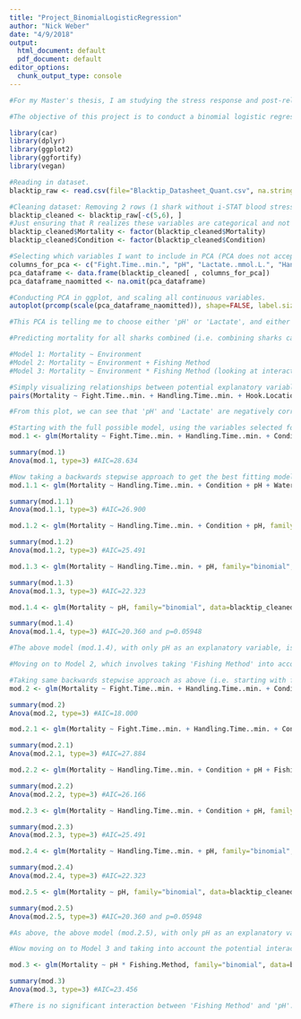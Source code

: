 ```yaml
---
title: "Project_BinomialLogisticRegression"
author: "Nick Weber"
date: "4/9/2018"
output:
  html_document: default
  pdf_document: default
editor_options: 
  chunk_output_type: console
---
```


```r
#For my Master's thesis, I am studying the stress response and post-release mortality in blacktip sharks that are caught by recreational fishermen in 2 different fishing modes (shore-based vs. charter-based). I have sampled 32 blacktip sharks so far (including both shore-based and charter-based), and for each of those sharks I recorded the 'Fight Time' (i.e. time on the line), 'Handling Time' (i.e. time handled), and 'Fork Length' (i.e. length of the shark). I also drew blood from sharks to assess stress parameters ('pH' and 'Lactate' are included here). Upon the release of each shark, a 'Condition' (ranging from 1-5; 1 being showing no signs of stress and 5 being moribund) was assigned, based on the sharks behavior upon release. The 'Water Temperature' at each site was recorded. Finally, each shark was tagged, in order to monitor survivorship post-release. 

#The objective of this project is to conduct a binomial logistic regression, to determine if we can predict for the outcome of a released shark (i.e. whether the shark survives or dies) using the variables measured (and described above). 
```

```r
library(car)
library(dplyr)
library(ggplot2)
library(ggfortify)
library(vegan)

#Reading in dataset.
blacktip_raw <- read.csv(file="Blacktip_Datasheet_Quant.csv", na.strings=c("", " ", "NA"))
```

```r
#Cleaning dataset: Removing 2 rows (1 shark without i-STAT blood stress data and 1 shark with no known mortality outcome because tags were removed before release)...
blacktip_cleaned <- blacktip_raw[-c(5,6), ]
#Just ensuring that R realizes these variables are categorical and not continuous...
blacktip_cleaned$Mortality <- factor(blacktip_cleaned$Mortality)
blacktip_cleaned$Condition <- factor(blacktip_cleaned$Condition)

#Selecting which variables I want to include in PCA (PCA does not accept categorical variables)...
columns_for_pca <- c("Fight.Time..min.", "pH", "Lactate..mmol.L.", "Handling.Time..min.", "Fork.Length..cm.", "Water.Temp...C.")
pca_dataframe <- data.frame(blacktip_cleaned[ , columns_for_pca])
pca_dataframe_naomitted <- na.omit(pca_dataframe)

#Conducting PCA in ggplot, and scaling all continuous variables. 
autoplot(prcomp(scale(pca_dataframe_naomitted)), shape=FALSE, label.size=3, loadings=TRUE, loadings.label=TRUE, loadings.label.size=3, loadings.colour='black', loadings.label.colour='black', data=blacktip_cleaned, colour='Mortality')

#This PCA is telling me to choose either 'pH' or 'Lactate', and either 'Handling Time' or 'Fork Length' for regression purposes. This makes sense because 'pH' and 'Lactate' are negatively correlated (as they should be) and 'Handling Time' and 'Fork Length' (and really 'Fight Time') are positively correlated, which makes sense (i.e. larger sharks are both on the line and handled for longer period of time). So based on the results of this PCA, I can get rid of 2 of 6 variables for the regression, and I am choosing to get rid of 'Lactate' and 'Fork Length'...
```

```r
#Predicting mortality for all sharks combined (i.e. combining sharks caught from shore and sharks caught from charter boats), with 3 mortalities and 29 survivors.

#Model 1: Mortality ~ Environment
#Model 2: Mortality ~ Environment + Fishing Method
#Model 3: Mortality ~ Environment * Fishing Method (looking at interaction)

#Simply visualizing relationships between potential explanatory variables.
pairs(Mortality ~ Fight.Time..min. + Handling.Time..min. + Hook.Location + Fork.Length..cm. + Condition + pH + Lactate..mmol.L. + Water.Temp...C., data=blacktip_raw, na.action=na.omit, panel=panel.smooth)

#From this plot, we can see that 'pH' and 'Lactate' are negatively correlated, and 'Fork Length' is relatively positively correlated with both 'Fight Time' and 'Handling Time' (consistent with the results of the PCA above). 
```

```r
#Starting with the full possible model, using the variables selected for above, via PCA. However, I am also including the variable 'Condition' here, which is categorical and thus could not be included in the PCA.
mod.1 <- glm(Mortality ~ Fight.Time..min. + Handling.Time..min. + Condition + pH + Water.Temp...C., family="binomial", data=blacktip_cleaned) #"Logit" is the default model when family is "binomial".

summary(mod.1)
Anova(mod.1, type=3) #AIC=28.634

#Now taking a backwards stepwise approach to get the best fitting model (i.e. removing the least significant variable at each step)...
mod.1.1 <- glm(Mortality ~ Handling.Time..min. + Condition + pH + Water.Temp...C., family="binomial", data=blacktip_cleaned)

summary(mod.1.1)
Anova(mod.1.1, type=3) #AIC=26.900

mod.1.2 <- glm(Mortality ~ Handling.Time..min. + Condition + pH, family="binomial", data=blacktip_cleaned)

summary(mod.1.2)
Anova(mod.1.2, type=3) #AIC=25.491

mod.1.3 <- glm(Mortality ~ Handling.Time..min. + pH, family="binomial", data=blacktip_cleaned)

summary(mod.1.3)
Anova(mod.1.3, type=3) #AIC=22.323

mod.1.4 <- glm(Mortality ~ pH, family="binomial", data=blacktip_cleaned)

summary(mod.1.4)
Anova(mod.1.4, type=3) #AIC=20.360 and p=0.05948

#The above model (mod.1.4), with only pH as an explanatory variable, is the best fitting model based on AIC scores.
```

```r
#Moving on to Model 2, which involves taking 'Fishing Method' into account (i.e. determining if shore-based vs. charter-based affects mortality).

#Taking same backwards stepwise approach as above (i.e. starting with full possible model and removing the least significant variable at each step)... Again, only real difference between this model and the model above is that I am now taking 'Fishing Method' into account.
mod.2 <- glm(Mortality ~ Fight.Time..min. + Handling.Time..min. + Condition + pH + Water.Temp...C. + Fishing.Method, family="binomial", data=blacktip_cleaned) 

summary(mod.2)
Anova(mod.2, type=3) #AIC=18.000

mod.2.1 <- glm(Mortality ~ Fight.Time..min. + Handling.Time..min. + Condition + pH + Fishing.Method, family="binomial", data=blacktip_cleaned)

summary(mod.2.1)
Anova(mod.2.1, type=3) #AIC=27.884

mod.2.2 <- glm(Mortality ~ Handling.Time..min. + Condition + pH + Fishing.Method, family="binomial", data=blacktip_cleaned)

summary(mod.2.2)
Anova(mod.2.2, type=3) #AIC=26.166

mod.2.3 <- glm(Mortality ~ Handling.Time..min. + Condition + pH, family="binomial", data=blacktip_cleaned)

summary(mod.2.3)
Anova(mod.2.3, type=3) #AIC=25.491

mod.2.4 <- glm(Mortality ~ Handling.Time..min. + pH, family="binomial", data=blacktip_cleaned)

summary(mod.2.4)
Anova(mod.2.4, type=3) #AIC=22.323

mod.2.5 <- glm(Mortality ~ pH, family="binomial", data=blacktip_cleaned)

summary(mod.2.5)
Anova(mod.2.5, type=3) #AIC=20.360 and p=0.05948

#As above, the above model (mod.2.5), with only pH as an explanatory variable, is the best fitting model based on AIC scores. The full model (mod.2) actually has a lower AIC score (18.000), but because this model has so many explanatory variables, I believe the final model (mod.2.5) with only pH as an explanatory variable is more informative and biologically meaningful. 
```

```r
#Now moving on to Model 3 and taking into account the potential interaction between 'Fishing Method' and 'pH'.

mod.3 <- glm(Mortality ~ pH * Fishing.Method, family="binomial", data=blacktip_cleaned) 

summary(mod.3)
Anova(mod.3, type=3) #AIC=23.456

#There is no significant interaction between 'Fishing Method' and 'pH'. 
```
